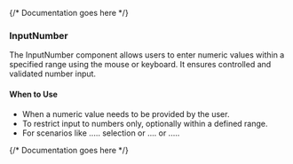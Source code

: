 

<Meta of={InputNumberStories} />

{/* Documentation goes here */}

### InputNumber

The InputNumber component allows users to enter numeric values within a specified range using the mouse or keyboard. It ensures controlled and validated number input.

#### **When to Use**
- When a numeric value needs to be provided by the user.
- To restrict input to numbers only, optionally within a defined range.
- For scenarios like ..... selection or .... or .....

{/* Documentation goes here */}

<Canvas meta={InputNumberStories.default} />
